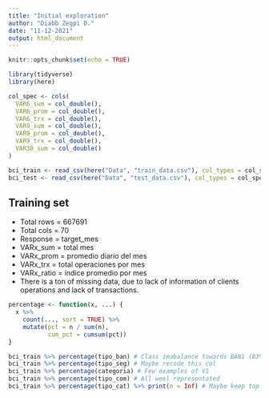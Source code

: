 ```yaml
---
title: "Initial exploration"
author: "Diabb Zegpi D."
date: "11-12-2021"
output: html_document
---
```


```r
knitr::opts_chunk$set(echo = TRUE)
```


```r
library(tidyverse)
library(here)

col_spec <- cols(
  VAR6_sum = col_double(),
  VAR6_prom = col_double(),
  VAR6_trx = col_double(),
  VAR9_sum = col_double(),
  VAR9_prom = col_double(),
  VAR9_trx = col_double(),
  VAR30_sum = col_double()
)

bci_train <- read_csv(here("Data", "train_data.csv"), col_types = col_spec)
bci_test <- read_csv(here("Data", "test_data.csv"), col_types = col_spec)
```


## Training set

- Total rows = 667691
- Total cols = 70
- Response = target_mes
- VARx_sum = total mes
- VARx_prom = promedio diario del mes
- VARx_trx = total operaciones por mes
- VARx_ratio = índice promedio por mes
- There is a ton of missing data, due to lack of information of clients operations and lack of transactions.


```r
percentage <- function(x, ...) {
  x %>% 
    count(..., sort = TRUE) %>% 
    mutate(pct = n / sum(n),
           cum_pct = cumsum(pct))
}

bci_train %>% percentage(tipo_ban) # Class imabalance towards BAN1 (83%)
bci_train %>% percentage(tipo_seg) # Maybe recode this col
bci_train %>% percentage(categoria) # Few examples of V1
bci_train %>% percentage(tipo_com) # All weel representated
bci_train %>% percentage(tipo_cat) %>% print(n = Inf) # Maybe keep top 90%
```





























